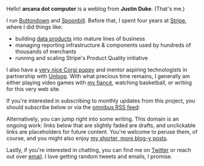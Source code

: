 
Hello! <strong>arcana dot computer</strong> is a weblog from <strong>Justin Duke</strong>. (That's me.)

I run [Buttondown](https://buttondown.email) and [  Spoonbill](https://spoonbill.io). Before that, I spent four years at [Stripe](https://stripe.com), where I did things like:

- building [data products](https://stripe.com/sigma) into mature
  lines of business
- managing reporting infrastructure & components used by hundreds of thousands
  of merchants
- running and scaling Stripe's Product Quality initiative

I also have a [very nice Corgi puppy](https://www.instagram.com/itstellybelly) and mentor aspiring technologists in partnership with [Unloop](https://www.un-loop.org). With what precious time remains, I generally am either playing video games with [my fiancé](https://www.instagram.com/burtonhf/), watching basketball, or writing for this very web site.

If you're
interested in subscribing to monthly updates from this project, you should subscribe below or via the [omnibus RSS feed](/rss/omnibus.xml):

<div className="py-4">
  <SubscribeForm />
</div>

Alternatively, you can jump right into some writing.
This domain is an ongoing work: links below that are slightly faded are drafts, and unclickable links
are placeholders for future content.
You're welcome to peruse them, of course, and you might also enjoy [my shorter, more blog-y posts](/catalogs/snippets).

<TableOfContents />

Lastly, if you're interested in chatting, you can find me on [Twitter](https://twitter.com/jmduke) or reach out over [email](mailto:me@jmduke.com).
I love getting random tweets and emails, I promise.
